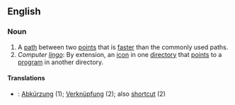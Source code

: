 ==English==

===Noun===

#A [[path]] between two [[point]]s that is [[fast]]er than the commonly used paths.
#''Computer [[lingo]]'': By extension, an [[icon]] in one [[directory]] that [[point]]s to a [[program]] in another directory.

====Translations====
*{{msg:de}}: [[Abkürzung]] (1); [[Verknüpfung]] (2); also [[shortcut]] (2)